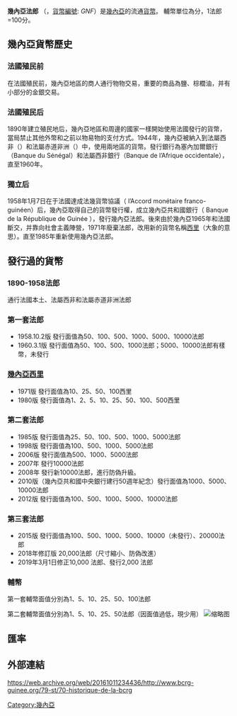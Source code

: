 '''幾內亞法郎''' （{{lang-fr|franc guinéen}}，[[ISO_4217|貨幣編號]]: ''GNF''）是[[幾內亞|幾內亞]]的流通[[貨幣|貨幣]]。 輔幣單位為分，1法郎=100分。
{{Infobox currency
| currency_name_in_local = {{native name|fr|franc guinéen}}
| image_1 = GNF5000.jpg
| image_title_1 = 5000 franc of the current series
| iso_code = GNF
| using_countries = {{GIN}}
| inflation_rate = 7.9%
| inflation_source_date = ''[https://www.cia.gov/library/publications/the-world-factbook/fields/2092.html The World Factbook]'', 2016 est.
| subunit_ratio_1 = 1/100
| subunit_name_1 = [[centime|centime]] {{small|(never used)}}
| symbol = FG (possibly also Fr or GFr)
| used_coins = 1, 5, 10, 25, 50 francs
| frequently_used_banknotes = 100, 500, 1,000, 2,000, 5,000, 10,000, 20,000 francs
| rarely_used_banknotes = 25, 50 francs
| issuing_authority = [[Central_Bank_of_the_Republic_of_Guinea|Central Bank of the Republic of Guinea]]
| issuing_authority_website = {{URL|www.bcrg-guinee.org}}
}}

==幾內亞貨幣歷史==
===法國殖民前===
在法國殖民前，幾內亞地區的商人通行物物交易，重要的商品為鹽、棕櫚油，并有小部分的金銀交易。
===法國殖民后===
1890年建立殖民地后，幾內亞地區和周邊的國家一樣開始使用法國發行的貨幣，當局禁止其他外幣和之前以物易物的支付方式。1944年，幾內亞被納入到法屬西非（{{lang-fr|Afrique Occidentale française}}）和法屬赤道非洲（{{lang-fr|Afrique Equatoriale française}}）中，使用兩地區的貨幣。發行銀行為塞內加爾銀行（Banque du Sénégal）和法屬西非銀行（Banque de l’Afrique occidentale），直至1960年。
===獨立后===
1958年1月7日在于法國達成法幾貨幣協議（ l’Accord monétaire franco-guinéen）后，幾內亞取得自己的貨幣發行權，成立幾內亞共和國銀行（ Banque de la République de Guinée ），發行幾內亞法郎。後來由於幾內亞1965年和法國斷交，并靠向社會主義陣營，1971年廢棄法郎，改用新的貨幣名稱[[幾內亞西里|西里]]（大象的意思）。直至1985年重新使用幾內亞法郎。

==發行過的貨幣==
===1890-1958法郎===
通行法國本土、法屬西非和法屬赤道非洲法郎
===第一套法郎===
*1958.10.2版 發行面值為50、100、500、1000、5000、10000法郎
*1960.3.1版 發行面值為50、100、500、1000法郎；5000、10000法郎有樣幣，未發行
===[[幾內亞西里|幾內亞西里]]===
*1971版 發行面值為10、25、50、100西里
*1980版 發行面值為1、2、5、10、25、50、100、500西里
===第二套法郎===
*1985版 發行面值為25、50、100、500、1000、5000法郎
*1998版 發行面值為100、500、1000、5000法郎
*2006版 發行面值為500、1000、5000法郎
*2007年 發行10000法郎
*2008年 發行新10000法郎，進行防偽升級。
*2010版（幾內亞共和國中央銀行建行50週年紀念）發行面值為1000、5000、10000法郎
*2012版 發行面值為100、500、1000、5000、10000法郎
===第三套法郎===
*2015版 發行面值為100、500、1000、5000、10000（未發行）、20000法郎
*2018年修訂版 20,000法郎（尺寸縮小、防偽改進） 
*2019年3月1日修正10,000 法郎、發行2,000 法郎

===輔幣===
第一套輔幣面值分別為1、5、10、25、50、100法郎

第二套輔幣面值分別為1、5、10、25、50法郎（因面值過低，現少用）
[[File:Guinean_franc_banknote_set.jpg|缩略图]]
== 匯率 ==
{{Exchange Rate|GNF}}
==外部連結==
https://web.archive.org/web/20161011234436/http://www.bcrg-guinee.org/79-st/70-historique-de-la-bcrg
{{Standard numismatics external links
| world_coin_gallery_1_url  = Guinea
| world_coin_gallery_1_name = Guinea
| banknote_world_1_url      = guinea
| banknote_world_1_name     = Guinea
| dollarization_1_url       = gn
| dollarization_1_name      = Guinea
| gfd_1_url                 = Guinea
| gfd_1_name                = Guinea
| gfd_data_1_url            = 5596
| gfd_data_1_name           = Guinea Franc
| show_gfd_excel            = Y
}}

{{Currencies of Africa}}
{{Franc}}

[[Category:幾內亞|Category:幾內亞]]